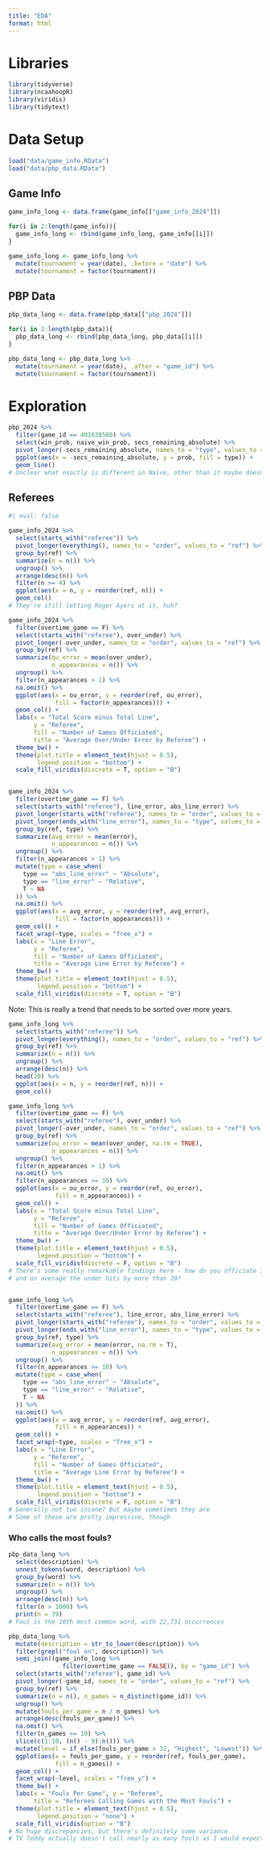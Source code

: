 ```yaml
---
title: "EDA"
format: html
---
```


# Libraries

```r
library(tidyverse)
library(ncaahoopR)
library(viridis)
library(tidytext)
```

# Data Setup

```r
load("data/game_info.RData")
load("data/pbp_data.RData")
```

## Game Info

```r
game_info_long <- data.frame(game_info[["game_info_2024"]])

for(i in 2:length(game_info)){
  game_info_long <- rbind(game_info_long, game_info[[i]])
}

game_info_long <- game_info_long %>% 
  mutate(tournament = year(date), .before = "date") %>% 
  mutate(tournament = factor(tournament))
```

## PBP Data

```r
pbp_data_long <- data.frame(pbp_data[["pbp_2024"]])

for(i in 2:length(pbp_data)){
  pbp_data_long <- rbind(pbp_data_long, pbp_data[[i]])
}

pbp_data_long <- pbp_data_long %>% 
  mutate(tournament = year(date), .after = "game_id") %>% 
  mutate(tournament = factor(tournament))
```




# Exploration

```r
pbp_2024 %>% 
  filter(game_id == 401638580) %>% 
  select(win_prob, naive_win_prob, secs_remaining_absolute) %>% 
  pivot_longer(-secs_remaining_absolute, names_to = "type", values_to = "prob") %>% 
  ggplot(aes(x = -secs_remaining_absolute, y = prob, fill = type)) +
  geom_line()
# Unclear what exactly is different in Naive, other than it maybe doesn't have a prior
```

## Referees

```r
#| eval: false

game_info_2024 %>% 
  select(starts_with("referee")) %>% 
  pivot_longer(everything(), names_to = "order", values_to = "ref") %>% 
  group_by(ref) %>% 
  summarize(n = n()) %>% 
  ungroup() %>% 
  arrange(desc(n)) %>% 
  filter(n >= 4) %>% 
  ggplot(aes(x = n, y = reorder(ref, n))) +
  geom_col()
# They're still letting Roger Ayers at it, huh?

game_info_2024 %>% 
  filter(overtime_game == F) %>% 
  select(starts_with("referee"), over_under) %>% 
  pivot_longer(-over_under, names_to = "order", values_to = "ref") %>% 
  group_by(ref) %>% 
  summarize(ou_error = mean(over_under),
            n_appearances = n()) %>% 
  ungroup() %>% 
  filter(n_appearances > 1) %>% 
  na.omit() %>% 
  ggplot(aes(x = ou_error, y = reorder(ref, ou_error),
             fill = factor(n_appearances))) +
  geom_col() +
  labs(x = "Total Score minus Total Line",
       y = "Referee",
       fill = "Number of Games Officiated",
       title = "Average Over/Under Error by Referee") +
  theme_bw() +
  theme(plot.title = element_text(hjust = 0.5),
        legend.position = "bottom") +
  scale_fill_viridis(discrete = T, option = "B")


game_info_2024 %>% 
  filter(overtime_game == F) %>%
  select(starts_with("referee"), line_error, abs_line_error) %>% 
  pivot_longer(starts_with("referee"), names_to = "order", values_to = "ref") %>% 
  pivot_longer(ends_with("line_error"), names_to = "type", values_to = "error") %>% 
  group_by(ref, type) %>% 
  summarize(avg_error = mean(error),
            n_appearances = n()) %>% 
  ungroup() %>% 
  filter(n_appearances > 1) %>% 
  mutate(type = case_when(
    type == "abs_line_error" ~ "Absolute",
    type == "line_error" ~ "Relative",
    T ~ NA
  )) %>% 
  na.omit() %>% 
  ggplot(aes(x = avg_error, y = reorder(ref, avg_error),
             fill = factor(n_appearances))) +
  geom_col() +
  facet_wrap(~type, scales = "free_x") +
  labs(x = "Line Error",
       y = "Referee",
       fill = "Number of Games Officiated",
       title = "Average Line Error by Referee") +
  theme_bw() +
  theme(plot.title = element_text(hjust = 0.5),
        legend.position = "bottom") +
  scale_fill_viridis(discrete = T, option = "B")
```

Note: This is really a trend that needs to be sorted over more years.

```r
game_info_long %>% 
  select(starts_with("referee")) %>% 
  pivot_longer(everything(), names_to = "order", values_to = "ref") %>% 
  group_by(ref) %>% 
  summarize(n = n()) %>% 
  ungroup() %>% 
  arrange(desc(n)) %>% 
  head(20) %>% 
  ggplot(aes(x = n, y = reorder(ref, n))) +
  geom_col()

game_info_long %>% 
  filter(overtime_game == F) %>% 
  select(starts_with("referee"), over_under) %>% 
  pivot_longer(-over_under, names_to = "order", values_to = "ref") %>% 
  group_by(ref) %>% 
  summarize(ou_error = mean(over_under, na.rm = TRUE),
            n_appearances = n()) %>% 
  ungroup() %>% 
  filter(n_appearances > 1) %>% 
  na.omit() %>% 
  filter(n_appearances >= 10) %>% 
  ggplot(aes(x = ou_error, y = reorder(ref, ou_error),
             fill = n_appearances)) +
  geom_col() +
  labs(x = "Total Score minus Total Line",
       y = "Referee",
       fill = "Number of Games Officiated",
       title = "Average Over/Under Error by Referee") +
  theme_bw() +
  theme(plot.title = element_text(hjust = 0.5),
        legend.position = "bottom") +
  scale_fill_viridis(discrete = F, option = "B")
# There's some really remarkable findings here - how do you officiate 10+ games
# and on average the under hits by more than 20?


game_info_long %>% 
  filter(overtime_game == F) %>%
  select(starts_with("referee"), line_error, abs_line_error) %>% 
  pivot_longer(starts_with("referee"), names_to = "order", values_to = "ref") %>% 
  pivot_longer(ends_with("line_error"), names_to = "type", values_to = "error") %>% 
  group_by(ref, type) %>% 
  summarize(avg_error = mean(error, na.rm = T),
            n_appearances = n()) %>% 
  ungroup() %>% 
  filter(n_appearances >= 10) %>% 
  mutate(type = case_when(
    type == "abs_line_error" ~ "Absolute",
    type == "line_error" ~ "Relative",
    T ~ NA
  )) %>% 
  na.omit() %>% 
  ggplot(aes(x = avg_error, y = reorder(ref, avg_error),
             fill = n_appearances)) +
  geom_col() +
  facet_wrap(~type, scales = "free_x") +
  labs(x = "Line Error",
       y = "Referee",
       fill = "Number of Games Officiated",
       title = "Average Line Error by Referee") +
  theme_bw() +
  theme(plot.title = element_text(hjust = 0.5),
        legend.position = "bottom") +
  scale_fill_viridis(discrete = F, option = "B")
# Generally not too insane? But maybe sometimes they are
# Some of these are pretty impressive, though
```

### Who calls the most fouls?

```r
pbp_data_long %>% 
  select(description) %>% 
  unnest_tokens(word, description) %>% 
  group_by(word) %>% 
  summarize(n = n()) %>% 
  ungroup() %>% 
  arrange(desc(n)) %>% 
  filter(n > 1000) %>% 
  print(n = 79)
# Foul is the 10th most common word, with 22,731 occurrences

pbp_data_long %>% 
  mutate(description = str_to_lower(description)) %>% 
  filter(grepl("foul on", description)) %>% 
  semi_join((game_info_long %>% 
               filter(overtime_game == FALSE)), by = "game_id") %>% 
  select(starts_with("referee"), game_id) %>% 
  pivot_longer(-game_id, names_to = "order", values_to = "ref") %>% 
  group_by(ref) %>% 
  summarize(n = n(), n_games = n_distinct(game_id)) %>% 
  ungroup() %>% 
  mutate(fouls_per_game = n / n_games) %>% 
  arrange(desc(fouls_per_game)) %>% 
  na.omit() %>% 
  filter(n_games >= 10) %>% 
  slice(c(1:10, (n() - 9):n())) %>%
  mutate(level = if_else(fouls_per_game > 32, "Highest", "Lowest")) %>% 
  ggplot(aes(x = fouls_per_game, y = reorder(ref, fouls_per_game),
             fill = n_games)) +
  geom_col() +
  facet_wrap(~level, scales = "free_y") +
  theme_bw() +
  labs(x = "Fouls Per Game", y = "Referee",
       title = "Referees Calling Games with the Most Fouls") +
  theme(plot.title = element_text(hjust = 0.5),
        legend.position = "none") +
  scale_fill_viridis(option = "B")
# No huge discrepancies, but there's definitely some variance
# TV Teddy actually doesn't call nearly as many fouls as I would expect
```



